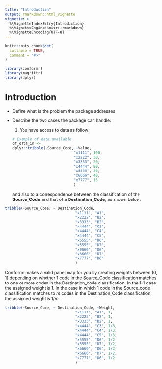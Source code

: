 ```yaml
---
title: "Introduction"
output: rmarkdown::html_vignette
vignette: >
  %\VignetteIndexEntry{Introduction}
  %\VignetteEngine{knitr::rmarkdown}
  %\VignetteEncoding{UTF-8}
---
```


```r
knitr::opts_chunk$set(
  collapse = TRUE,
  comment = "#>"
)
```

```r
library(conformr)
library(magrittr)
library(dplyr)
```

# Introduction

-   Define what is the problem the package addresses

-   Describe the two cases the package can handle:

    1.  You have access to data as follow:

    ```r



    # Example of data available 
    df_data_in <-
    dplyr::tribble(~Source_Code, ~Value,
                                "x1111", 100,
                                "x2222", 30,
                                "x3333", 20,
                                "x4444", 80,
                                "x5555", 30,
                                "x6666", 40,
                                "x7777", 15
                                )

    ```

    and also to a correspondence between the classification of the **Source_Code** and that of a **Destination_Code**, as shown below:

```r
   
tribble(~Source_Code, ~ Destination_Code,
                                "x1111", "A1",
                                "x2222", "B2",
                                "x3333", "B2",
                                "x4444", "C3",
                                "x4444", "C4",
                                "x4444", "C5",
                                "x5555", "D6",
                                "x5555", "D7",
                                "x6666", "D6",
                                "x6666", "D7",
                                "x7777", "D6"
                                )

```

Conformr makes a valid panel map for you by creating weights between (0, 1] depending on whether 1 code in the Source_Code classification matches to one or more codes in the Destination_code classification. In the 1-1 case the assigned weight is 1. In the case in which 1 code in the Source_code classification matches to *m* codes in the Destination_Code classification, the assigned weight is 1/*m*.

```r
   
tribble(~Source_Code, ~ Destination_Code, ~Weight,
                                "x1111", "A1", 1,
                                "x2222", "B2", 1,
                                "x3333", "B2", 1,
                                "x4444", "C3", 1/3,
                                "x4444", "C4", 1/3,
                                "x4444", "C5", 1/3,
                                "x5555", "D6", 1/2,
                                "x5555", "D7", 1/2,
                                "x6666", "D6", 1/2,
                                "x6666", "D7", 1/2,
                                "x7777", "D6", 1/2
                                )

```
